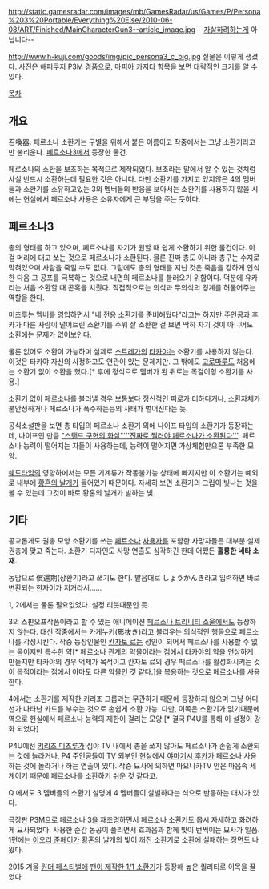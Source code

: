 http://static.gamesradar.com/images/mb/GamesRadar/us/Games/P/Persona%203%20Portable/Everything%20Else/2010-06-08/ART/Finished/MainCharacterGun3--article_image.jpg
--[[자살]]하려하는게 아닙니다--

http://www.h-kuji.com/goods/img/pic_persona3_c_big.jpg
실물은 이렇게 생겼다. 사진은 해피쿠지 P3M 경품으로, [[마피아 카지타]] 항목을 보면 대략적인 크기를 알 수 있다.

[[목차]]

== 개요 ==
召喚器. 페르소나 소환기는 구별을 위해서 붙은 이름이고 작중에서는 그냥 소환기라고만 불리운다. [[페르소나3]]에서 등장한 물건.

페르소나의 소환을 보조하는 목적으로 제작되었다. 보조라는 말에서 알 수 있는 것처럼 사실 반드시 소환하는데 필요한 것은 아니다. 다만 소환기를 가지고 있지않은 4의 멤버들과 소환기를 소유하고있는 3의 멤버들의 반응을 보아서는 소환기를 사용하지 않을 시에는 현실에서 페르소나 사용은 소유자에게 큰 부담을 주는 듯하다.

== 페르소나3 ==
총의 형태를 하고 있으며, 페르소나를 자기가 원할 때 쉽게 소환하기 위한 물건이다. 이걸 머리에 대고 쏘는 것으로 페르소나가 소환된다. 물론 진짜 총도 아니라 총구는 수지로 막혀있으며 사람을 죽일 수도 없다. 그럼에도 총의 형태를 지닌 것은 죽음을 강하게 인식한 다음 그 공포를 극복하는 것으로 내면의 페르소나를 불러오기 위함이다. 덕분에 유카리는 처음 소환할 때 곤혹을 치뤘다. 직접적으로는 의식과 무의식의 경계를 허물어주는 역할을 한다.

미츠루는 멤버를 영입하면서 "네 전용 소환기를 준비해뒀다"라고는 하지만 주인공과 후카가 다른 사람이 떨어트린 소환기를 주워 잘 소환한 걸 보면 딱히 자기 것이 아니어도 소환에는 문제가 없어보인다.

물론 없어도 소환이 가능하며 실제로 [[스트레가]]의 [[타카야]]는 소환기를 사용하지 않는다. 이것은 타카야 자신의 사정하고도 연관이 있는 문제지만. 그 밖에도 [[고로마루]]도 처음에는 소환기 없이 소환을 했다.[* 후에 정식으로 멤버가 된 뒤로는 목걸이형 소환기를 사용.]

소환기 없이 페르소나를 불러낼 경우 보통보다 정신적인 피로가 더하다거나, 소환자체가 불안정하거나 페르소나가 폭주하는등의 사태가 벌어진다는 듯.

공식소설판을 보면 총 타입의 페르소나 소환기 외에 나이프 타입의 소환기가 등장하는데, 나이프인 만큼 [["스탠드 구현의 화살"'''진짜로 찔러야 페르소나가 소환된다''']]. 페르소나 능력이 떨어지는 자들이 사용하는데, 능력이 떨어지면 가상체험만으론 부족한 모양.

[[쉐도타임]]의 영향하에서는 모든 기계류가 작동불가능 상태에 빠지지만 이 소환기는 예외로 내부에 [[황혼의 날개]]가 들어있기 때문이다. 자세히 보면 소환기의 그립이 빛나는 것을 볼 수 있는데 그것이 바로 황혼의 날개가 발하는 빛.
== 기타 ==
공교롭게도 권총 모양 소환기를 쓰는 [[치도리(페르소나3)|페르]][[이오리 준페이|소나]] [[아라가키 신지로|사용자]]를 포함한 사망자들은 대부분 실제 권총에 맞고 죽는다. 소환기 디자인도 사망 연출도 심각하긴 한데 어쨌든 '''훌륭한 네타 소재.'''

농담으로 償還期(상환기)라고 쓰기도 한다. 발음대로 しょうかんき라고 입력하면 바로 변환되는 한자어가 저거라서......

1, 2에서는 물론 필요없었다. 설정 리붓때문인 듯.

3의 스핀오프작품이라고 할 수 있는 애니메이션 [[페르소나 트리니티 소울]]에서도 등장하지 않는다. 대신 작중에서는 카게누키(影抜き)라고 불리우는 의식적인 행동으로 페르소나를 각성시킨다. 작중 등장인물인 [[칸자토 료]]는 성인이 되어서 페르소나를 사용할 수 없는 몸이지만 특수한 약[* 페르소나 관계의 약물이라는 점에서 타카야의 약을 연상하게 만들지만 타카야의 경우 억제가 목적이고 칸자토 료의 경우 페르소나를 활성화시키는 것이 목적이라는 점에서 아마도 다른 약물인 것 같다.]을 복용하는 것으로 페르소나를 사용한다.

4에서는 소환기를 제작한 키리조 그룹과는 무관하기 때문에 등장하지 않으며 그냥 어디선가 나타난 카드를 부수는 것으로 손쉽게 소환 가능. 다만, 이쪽은 소환기가 없기때문에 역으로 현실에서 페르소나 능력의 제한이 걸리는 모양.[* 결국 P4U를 통해 이 설정이 강화 되었다]


P4U에선 [[키리조 미츠루]]가 심야 TV 내에서 총을 쏘지 않아도 페르소나가 손쉽게 소환되는 것에 놀라거나, P4 주인공들이 TV 외부인 현실에서 [[야마기시 후카]]가 페르소나 사용하는 것에 놀라거나 하는 연출이 있다. 작중 묘사에 의하면 마요나카TV 안은 마음속 세계이기 때문에 페르소나를 소환하기 쉬운 것 같다고.

Q 에서도 3 멤버들의 소환기 설명에 4 멤버들이 살벌하다는 식으로 반응하는 대사가 있다.

극장판 P3M으로 페르소나 3을 재조명하면서 페르소나 소환기도 몹시 자세하고 화려하게 묘사되었다. 사용한 순간 동공이 풀리면서 효과음과 함께 빛이 번쩍이는 묘사가 일품. 1편에는 [[이오리 준페이]]가 황혼의 날개의 빛이 꺼진 소환기로 소환에 실패하는 장면도 나왔다.

2015 겨울 [[원더 페스티벌]]에 [http://moemodel.blog46.fc2.com/blog-entry-132.html 팬이 제작한 1/1 소환기]가 등장해 높은 퀄리티로 이목을 끌었다.
